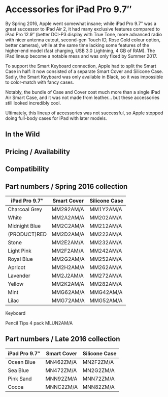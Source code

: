 # Accessories for iPad Pro 9.7″

By Spring 2016, Apple went somewhat insane; while iPad Pro 9.7″ was a great successor to iPad Air 2, it had many exclusive features compared to iPad Pro 12.9″ (better DCI-P3 display with True Tone, more advanced radio with nicer antenna cutout, second-gen Touch ID, Rose Gold colour option, better cameras), while at the same time lacking some features of the higher-end model (fast charging, USB 3.0 Lightning, 4 GB of RAM). The iPad lineup become a notable mess and was only fixed by Summer 2017.

To support the Smart Keyboard connection, Apple had to split the Smart Case in half: it now consisted of a separate Smart Cover and Silicone Case. Sadly, the Smart Keyboard was only available in Black, so it was impossible to color-match with fancy cases.

Notably, the bundle of Case and Cover cost much more than a single iPad Air Smart Case, and it was not made from leather… but these accessories still looked incredibly cool.

Ultimately, this lineup of accessories was not successful, so Apple stopped doing full-body cases for iPad with later models.

## In the Wild

## Pricing / Availability

## Compatibility

## Part numbers / Spring 2016 collection

| iPad Pro 9.7″ | Smart Cover | Silicone Case |
| ------------- | ----------- | ------------- |
| Charcoal Grey | MM292AM/A   | MM1Y2AM/A     |
| White         | MM2A2AM/A   | MM202AM/A     |
| Midnight Blue | MM2C2AM/A   | MM212AM/A     |
| (PRODUCT)RED  | MM2D2AM/A   | MM222AM/A     |
| Stone         | MM2E2AM/A   | MM232AM/A     |
| Light Pink    | MM2F2AM/A   | MM242AM/A     |
| Royal Blue    | MM2G2AM/A   | MM252AM/A     |
| Apricot       | MM2H2AM/A   | MM262AM/A     |
| Lavender      | MM2J2AM/A   | MM272AM/A     |
| Yellow        | MM2K2AM/A   | MM282AM/A     |
| Mint          | MMG62AM/A   | MMG42AM/A     |
| Lilac         | MMG72AM/A   | MMG52AM/A     |

Keyboard

Pencil Tips 4 pack MLUN2AM/A

## Part numbers / Late 2016 collection

| iPad Pro 9.7″ | Smart Cover | Silicone Case |
| ------------- | ----------- | ------------- |
| Ocean Blue    | MN462ZM/A   | MN2F2ZM/A     |
| Sea Blue      | MN472ZM/A   | MN2G2ZM/A     |
| Pink Sand     | MNN92ZM/A   | MNN72ZM/A     |
| Cocoa         | MNNC2ZM/A   | MNN82ZM/A     |
